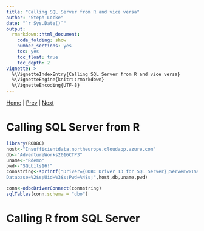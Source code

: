 ```yaml
---
title: "Calling SQL Server from R and vice versa"
author: "Steph Locke"
date: "`r Sys.Date()`"
output: 
  rmarkdown::html_document: 
    code_folding: show
    number_sections: yes
    toc: yes
    toc_float: true
    toc_depth: 2
vignette: >
  %\VignetteIndexEntry{Calling SQL Server from R and vice versa}
  %\VignetteEngine{knitr::rmarkdown}
  %\VignetteEncoding{UTF-8}
---
```


[Home](index.html) | [Prev](DataManipulation.html) | [Next]()

# Calling SQL Server from R {.tabset}

```r
library(RODBC)
host<-"Insufficientdata.northeurope.cloudapp.azure.com"
db<-"AdventureWorks2016CTP3"
uname<-"Rdemo"
pwd<-"SQLbits16!"
connstring<-sprintf("Driver={ODBC Driver 13 for SQL Server};Server=%1$s;
Database=%2$s;Uid=%3$s;Pwd=%4$s;",host,db,uname,pwd)

conn<-odbcDriverConnect(connstring)
sqlTables(conn,schema = "dbo")
```

# Calling R from SQL Server {.tabset}
